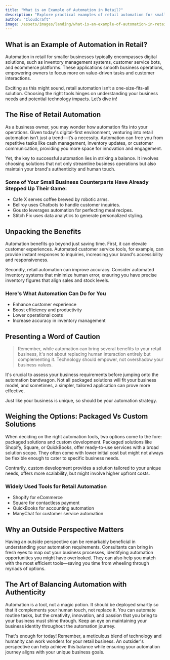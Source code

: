 ```yaml
---
title: "What is an Example of Automation in Retail?"
description: "Explore practical examples of retail automation for small businesses & understand how tailored tech solutions can elevate your customer service."
author: "Cloudcraft"
image: /assets/images/landing/what-is-an-example-of-automation-in-retail.jpg
---
```


## What is an Example of Automation in Retail?

Automation in retail for smaller businesses typically encompasses digital solutions, such as inventory management systems, customer service bots, and ecommerce platforms. These applications smooth business operations, empowering owners to focus more on value-driven tasks and customer interactions.

Exciting as this might sound, retail automation isn’t a one-size-fits-all solution. Choosing the right tools hinges on understanding your business needs and potential technology impacts. Let’s dive in!

<ServicesBlurb />

## The Rise of Retail Automation

As a business owner, you may wonder how automation fits into your operations. Given today's digital-first environment, venturing into retail automation isn’t just a trend—it’s a necessity. Automation can free you from repetitive tasks like cash management, inventory updates, or customer communication, providing you more space for innovation and engagement.

Yet, the key to successful automation lies in striking a balance. It involves choosing solutions that not only streamline business operations but also maintain your brand's authenticity and human touch.

### Some of Your Small Business Counterparts Have Already Stepped Up Their Game:
 
 * Cafe X serves coffee brewed by robotic arms.
 * Bellroy uses Chatbots to handle customer inquiries.
 * Gousto leverages automation for perfecting meal recipes.
 * Stitch Fix uses data analytics to generate personalized styling.

## Unpacking the Benefits 

Automation benefits go beyond just saving time. First, it can elevate customer experiences. Automated customer service tools, for example, can provide instant responses to inquiries, increasing your brand's accessibility and responsiveness.

Secondly, retail automation can improve accuracy. Consider automated inventory systems that minimize human error, ensuring you have precise inventory figures that align sales and stock levels. 

### Here's What Automation Can Do for You  

 * Enhance customer experience
 * Boost efficiency and productivity
 * Lower operational costs
 * Increase accuracy in inventory management 

<GetStartedBlurb />

## Presenting a Word of Caution

<blockquote>
Remember, while automation can bring several benefits to your retail business, it's not about replacing human interaction entirely but complementing it. Technology should empower, not overshadow your business values.
</blockquote> 

It's crucial to assess your business requirements before jumping onto the automation bandwagon. Not all packaged solutions will fit your business model, and sometimes, a simpler, tailored application can prove more effective.

Just like your business is unique, so should be your automation strategy.

## Weighing the Options: Packaged Vs Custom Solutions

When deciding on the right automation tools, two options come to the fore: packaged solutions and custom development. Packaged solutions like Shopify, Square, or QuickBooks, offer ready-to-use services with a broad solution scope. They often come with lower initial cost but might not always be flexible enough to cater to specific business needs. 

Contrarily, custom development provides a solution tailored to your unique needs, offers more scalability, but might involve higher upfront costs. 

### Widely Used Tools for Retail Automation

 * Shopify for eCommerce
 * Square for contactless payment
 * QuickBooks for accounting automation
 * ManyChat for customer service automation 

## Why an Outside Perspective Matters

Having an outside perspective can be remarkably beneficial in understanding your automation requirements. Consultants can bring in fresh eyes to map out your business processes, identifying automation opportunities you might have overlooked. They can also help you match with the most efficient tools—saving you time from wheeling through myriads of options.

## The Art of Balancing Automation with Authenticity

Automation is a tool, not a magic potion. It should be deployed smartly so that it complements your human touch, not replace it. You can automate routine tasks, but the creativity, innovation, and passion that you bring to your business must shine through. Keep an eye on maintaining your business identity throughout the automation journey. 

That's enough for today! Remember, a meticulous blend of technology and humanity can work wonders for your retail business. An outsider's perspective can help achieve this balance while ensuring your automation journey aligns with your unique business goals.